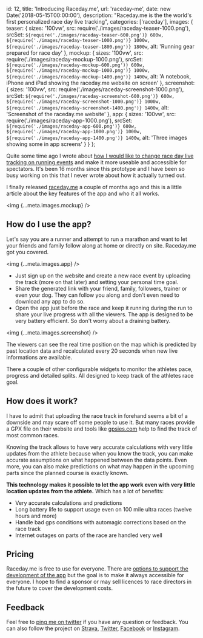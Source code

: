 
  id: 12,
  title: 'Introducing Raceday.me',
  url: 'raceday-me',
  date: new Date('2018-05-15T00:00:00'),
  description:
    "Raceday.me is the the world's first personalized race day live tracking",
  categories: ['raceday'],
  images: {
    teaser: {
      sizes: '100vw',
      src: require('./images/raceday-teaser-1000.png'),
      srcSet: `${require('./images/raceday-teaser-600.png')} 600w, ${require('./images/raceday-teaser-1000.png')} 1000w, ${require('./images/raceday-teaser-1800.png')} 1800w`,
      alt: 'Running gear prepared for race day'
    },
    mockup: {
      sizes: '100vw',
      src: require('./images/raceday-mockup-1000.png'),
      srcSet: `${require('./images/raceday-mockup-600.png')} 600w, ${require('./images/raceday-mockup-1000.png')} 1000w, ${require('./images/raceday-mockup-1400.png')} 1400w`,
      alt:
        'A notebook, iPhone and iPad showing the raceday.me website on screen'
    },
    screenshot: {
      sizes: '100vw',
      src: require('./images/raceday-screenshot-1000.png'),
      srcSet: `${require('./images/raceday-screenshot-600.png')} 600w, ${require('./images/raceday-screenshot-1000.png')} 1000w, ${require('./images/raceday-screenshot-1400.png')} 1400w`,
      alt: 'Screenshot of the raceday.me website'
    },
    app: {
      sizes: '100vw',
      src: require('./images/raceday-app-1000.png'),
      srcSet: `${require('./images/raceday-app-600.png')} 600w, ${require('./images/raceday-app-1000.png')} 1000w, ${require('./images/raceday-app-1400.png')} 1400w`,
      alt: 'Three images showing some in app screens'
    }
  }
};

Quite some time ago I wrote about [how I would like to change race day live tracking on running events](raceday-livetracking-for-runners) and make it more useable and accessible for spectators. It's been 16 months since this prototype and I have been so busy working on this that I never wrote about how it actually turned out.

I finally released [raceday.me](https://raceday.me) a couple of months ago and this is a little article about the key features of the app and who it all works.

<img {...meta.images.mockup} />

## How do I use the app?

Let's say you are a runner and attempt to run a marathon and want to let your friends and family follow along at home or directly on site. Raceday.me got you covered.

<img {...meta.images.app} />

- Just sign up on the website and create a new race event by uploading the track (more on that later) and setting your personal time goal.
- Share the generated link with your friend, family, followers, trainer or even your dog. They can follow you along and don't even need to download any app to do so.
- Open the app just before the race and keep it running during the run to share your live progress with all the viewers. The app is designed to be very battery efficient. So don't worry about a draining battery.

<img {...meta.images.screenshot} />

The viewers can see the real time position on the map which is predicted by past location data and recalculated every 20 seconds when new live informations are available.

There a couple of other configurable widgets to monitor the athletes pace, progress and detailed splits. All designed to keep track of the athletes race goal.

## How does it work?

I have to admit that uploading the race track in forehand seems a bit of a downside and may scare off some people to use it. But many races provide a GPX file on their website and tools like [gpsies.com](https://www.gpsies.com) help to find the track of most common races.

Knowing the track allows to have very accurate calculations with very little updates from the athlete because when you know the track, you can make accurate assumptions on what happened between the data points. Even more, you can also make predictions on what may happen in the upcoming parts since the planned course is exactly known.

<LocationConcept />

**This technology makes it possible to let the app work even with very little location updates from the athlete.** Which has a lot of benefits:

- Very accurate calculations and predictions
- Long battery life to support usage even on 100 mile ultra races (twelve hours and more)
- Handle bad gps conditions with automagic corrections based on the race track
- Internet outages on parts of the race are handled very well

## Pricing

Raceday.me is free to use for everyone. There are [options to support the development of the app](https://raceday.me/premium) but the goal is to make it always accessible for everyone. I hope to find a sponsor or may sell licences to race directors in the future to cover the development costs.

## Feedback

Feel free to [ping me on twitter](https://twitter.com/stefan_kracht) if you have any question or feedback. You can also follow the project on [Strava](https://www.strava.com/clubs/raceday), [Twitter](https://twitter.com/raceday_me), [Facebook](https://www.facebook.com/raceday.me/) or [Instagram](https://www.instagram.com/raceday.me/).
